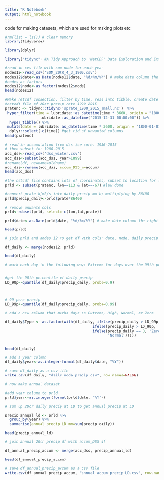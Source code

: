```yaml
---
title: "R Notebook"
output: html_notebook
---
```


code for making datasets, which are used for making plots etc

```r
#rm(list = ls()) # clear memory
library(tidyverse)

library(dplyr)

library("tidync") #A Tidy Approach to 'NetCDF' Data Exploration and Extraction

```

```r
#read in cvs file with som node for each year
nodes12<-read_csv('SOM_20CR_4_3_1900.csv')
nodes12$date<-as.Date(nodes12$date, "%d/%m/%Y") # make date column the right format
#nodes as factors
nodes12$node<-as.factor(nodes12$node)
head(nodes12)
```

```r
#Make netcdf connection, filter by time, read into tibble, create date column/
#netcdf file of 20cr precip rate 1900-2015
pratenc <- tidync::tidync('sprate_1900_2015_small.nc')  %>%
 hyper_filter(time = lubridate::as_datetime(time * 3600, origin = "1800-01-01 00:00:00") < 
                lubridate::as_datetime("2015-12-31 00:00:00")) %>%
  hyper_tibble() %>%
 mutate(date = lubridate::as_datetime(time * 3600, origin = "1800-01-01 00:00:00")) %>%
  dplyr::select(-c(time)) #get rid of unwanted columns
head(pratenc)
```
```r
# read in accumulation from dss ice core, 1986-2015
# then subset for 1900-2015
acc_dss<-read_csv('dss_winter.csv')
acc_dss<-subset(acc_dss, year>1899)
#rename(df, newname=oldname)
acc_dss<-rename(acc_dss, accum_DSS_m=accum)
head(acc_dss)
```


```r
#the netcdf file contains lots of coordinates, subset to location for law dome
prld <- subset(pratenc, lon==113 & lat==-67) #law dome

#convert prate k/m2/s into daily precip mm by multiplying by 86400
prld$precip_daily<-prld$prate*86400

# remove unwante cols
prld<-subset(prld, select=-c(lon,lat,prate))

prld$date<-as.Date(prld$date, "%d/%m/%Y") # make date column the right format

head(prld)
```

```r
# join prld and nodes 12 to get df with cols: date, node, daily precip at ld

df_daily <- merge(nodes12, prld)

head(df_daily)
```
```r
# mark each day in the following way: Extreme for days over the 99th percentile, High for days over 90th percentile but under 99th, Normal for days under 90th percentile, Zero for days with 0 precip


#get the 90th percentile of daily precip
LD_90p<-quantile(df_daily$precip_daily, probs=0.9)



# 99 perc precip
LD_99p<-quantile(df_daily$precip_daily, probs=0.99)

# add a new column that marks days as Extreme, High, Normal, or Zero

df_daily$Type <- as.factor(with(df_daily, ifelse(precip_daily > LD_99p, 'Extreme',
                                        ifelse(precip_daily > LD_90p, 'High', 
                                        ifelse(precip_daily == 0, 'Zero',
                                               'Normal')))))


head(df_daily)
```

```r
# add a year column 
df_daily$year<-as.integer(format(df_daily$date, "%Y"))

# save df_daily as a csv file
write.csv(df_daily, "daily_node_precip.csv", row.names=FALSE)
```

```r
# now make annual dataset

#add year column to prld
prld$year<-as.integer(format(prld$date, "%Y"))

# sum up 20cr daily precip at LD to get annual precip at LD

precip_annual_ld <- prld %>%
  group_by(year) %>%
  summarise(annual_precip_LD_mm=sum(precip_daily))

head(precip_annual_ld)
```

```r
# join annual 20cr precip df with accum_DSS df

df_annual_precip_accum <- merge(acc_dss, precip_annual_ld)

head(df_annual_precip_accum)

```

```r
# save df_annual_precip_accum as a csv file
write.csv(df_annual_precip_accum, "annual_accum_precip_LD.csv", row.names=FALSE)
```